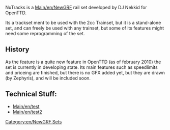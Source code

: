 NuTracks is a [[Main/en/NewGRF]] rail set developed by DJ Nekkid for OpenTTD.

Its a trackset ment to be used with the 2cc Trainset, but it is a stand-alone set, and can freely be used with any trainset, but some of its features might need some reprogramming of the set.


== History ==

As the feature is a quite new feature in OpenTTD (as of february 2010) the set is currently in developing state. Its main features such as speedlimits and priceing are finished, but there is no GFX added yet, but they are drawn (by Zephyris), and will be included soon.


== Technical Stuff: ==

*[[Main/en/test]]
*[[Main/en/test2]]




[[Category:en/NewGRF Sets]]
